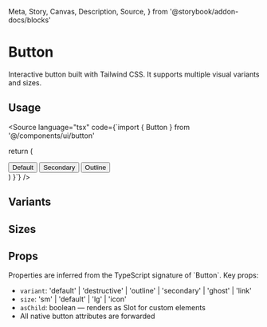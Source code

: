  Meta,
  Story,
  Canvas,
  Description,
  Source,
} from '@storybook/addon-docs/blocks'

<Meta of={ButtonStories} />

# Button

Interactive button built with Tailwind CSS. It supports multiple visual variants and sizes.

## Usage

<Source
  language="tsx"
  code={`import { Button } from '@/components/ui/button'

  return (
    <div className="flex gap-3">
      <Button>Default</Button>
      <Button variant="secondary">Secondary</Button>
      <Button variant="outline">Outline</Button>
    </div>
  )
}`}
/>

## Variants

<Canvas>
  <Story of={ButtonStories.Variants} />
</Canvas>

## Sizes

<Canvas>
  <Story of={ButtonStories.Sizes} />
</Canvas>

## Props

<Description>
Properties are inferred from the TypeScript signature of `Button`. Key props:

- `variant`: 'default' | 'destructive' | 'outline' | 'secondary' | 'ghost' | 'link'
- `size`: 'sm' | 'default' | 'lg' | 'icon'
- `asChild`: boolean — renders as Slot for custom elements
- All native button attributes are forwarded
  </Description>
